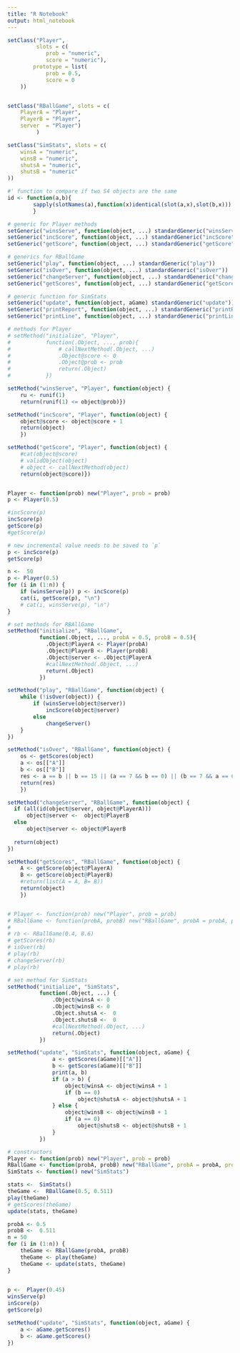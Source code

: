 ```yaml
---
title: "R Notebook"
output: html_notebook
---
```



```r
setClass("Player", 
         slots = c(
            prob = "numeric",
            score = "numeric"), 
        prototype = list(
            prob = 0.5,
            score = 0
    ))


setClass("RBallGame", slots = c(
    PlayerA = "Player", 
    PlayerB = "Player", 
    server  = "Player")
         )

setClass("SimStats", slots = c(
    winsA = "numeric",
    winsB = "numeric",
    shutsA = "numeric",
    shutsB = "numeric"
))

#' function to compare if two S4 objects are the same
id <- function(a,b){
        sapply(slotNames(a),function(x)identical(slot(a,x),slot(b,x)))
        }

```

```r
# generic for Player methods
setGeneric("winsServe", function(object, ...) standardGeneric("winsServe"))
setGeneric("incScore", function(object, ...) standardGeneric("incScore"))
setGeneric("getScore", function(object, ...) standardGeneric("getScore"))

# generics for RBallGame
setGeneric("play", function(object, ...) standardGeneric("play"))
setGeneric("isOver", function(object, ...) standardGeneric("isOver"))
setGeneric("changeServer", function(object, ...) standardGeneric("changeServer"))
setGeneric("getScores", function(object, ...) standardGeneric("getScores"))

# generic function for SimStats
setGeneric("update", function(object, aGame) standardGeneric("update"))
setGeneric("printReport", function(object, ...) standardGeneric("printReport"))
setGeneric("printLine", function(object, ...) standardGeneric("printLine"))

```



```r
# methods for Player
# setMethod("initialize", "Player",
#           function(.Object, ..., prob){
#               # callNextMethod(.Object, ...)
#               .Object@score <- 0
#               .Object@prob <- prob
#               return(.Object)
#           })

setMethod("winsServe", "Player", function(object) {
    ru <- runif(1)
    return(runif(1) <= object@prob)})

setMethod("incScore", "Player", function(object) {
    object@score <- object@score + 1
    return(object)
    })

setMethod("getScore", "Player", function(object) {
    #cat(object@score)
    # validObject(object)
    # object <- callNextMethod(object)
    return(object@score)})


Player <- function(prob) new("Player", prob = prob)
p <- Player(0.5)
```
```r
#incScore(p)
incScore(p)
getScore(p)
#getScore(p)
```

```r
# new incremental value needs to be saved to `p`
p <- incScore(p)
getScore(p)
```



```r
n <-  50
p <- Player(0.5)
for (i in (1:n)) {
    if (winsServe(p)) p <- incScore(p)
    cat(i, getScore(p), "\n")
    # cat(i, winsServe(p), "\n")
}
```




```r
# set methods for RBAllGame
setMethod("initialize", "RBallGame",
          function(.Object, ..., probA = 0.5, probB = 0.5){
            .Object@PlayerA <- Player(probA)
            .Object@PlayerB <- Player(probB)
            .Object@server <- .Object@PlayerA
            #callNextMethod(.Object, ...)
            return(.Object)
          })

setMethod("play", "RBallGame", function(object) {
    while (!isOver(object)) {
        if (winsServe(object@server))
            incScore(object@server)
        else
            changeServer()
    }
})

setMethod("isOver", "RBallGame", function(object) {
    os <- getScores(object)
    a <- os[["A"]]
    b <- os[["B"]]
    res <- a == b || b == 15 || (a == 7 && b == 0) || (b == 7 && a == 0)
    return(res)
    })

setMethod("changeServer", "RBallGame", function(object) {
  if (all(id(object@server, object@PlayerA)))
      object@server <-  object@PlayerB
  else
      object@server <- object@PlayerB
  
  return(object)
})

setMethod("getScores", "RBallGame", function(object) {
    A <- getScore(object@PlayerA)
    B <- getScore(object@PlayerB)
    #return(list(A = A, B= B))
    return(object)
    })


# Player <- function(prob) new("Player", prob = prob)
# RBallGame <- function(probA, probB) new("RBallGame", probA = probA, probB = probB)
# 
# rb <- RBallGame(0.4, 0.6)
# getScores(rb)
# isOver(rb)
# play(rb)
# changeServer(rb)
# play(rb)
```

```r
# set method for SimStats
setMethod("initialize", "SimStats",
          function(.Object, ...) {
              .Object@winsA <- 0
              .Object@winsB <- 0
              .Object.shutsA <-  0
              .Object.shutsB <-  0
              #callNextMethod(.Object, ...)
              return(.Object)
          })

setMethod("update", "SimStats", function(object, aGame) {
              a <- getScores(aGame)[["A"]]
              b <- getScores(aGame)[["B"]]
              print(a, b)
              if (a > b) {
                  object@winsA <- object@winsA + 1
                  if (b == 0)
                      object@shutsA <- object@shutsA + 1
              } else {
                  object@winsB <- object@winsB + 1
                  if (a == 0)
                      object@shutsB <- object@shutsB + 1
              }
          })

# constructors
Player <- function(prob) new("Player", prob = prob)
RBallGame <- function(probA, probB) new("RBallGame", probA = probA, probB = probB)
SimStats <- function() new("SimStats")

stats <-  SimStats()
theGame <-  RBallGame(0.5, 0.511)
play(theGame)
# getScores(theGame)
update(stats, theGame)
```

```r
probA <- 0.5
probB <-  0.511
n = 50
for (i in (1:n)) {
    theGame <- RBallGame(probA, probB)
    theGame <- play(theGame)
    theGame <- update(stats, theGame)
}
    
```



```r
p <-  Player(0.45)
winsServe(p)
inScore(p)
getScore(p)
```

```r
setMethod("update", "SimStats", function(object, aGame) {
    a <- aGame.getScores()
    b <- aGame.getScores()
})
```

